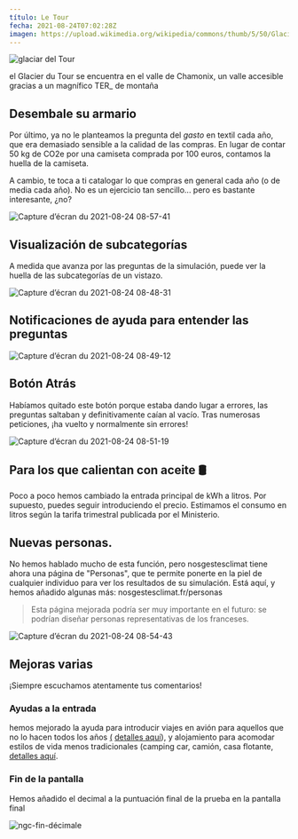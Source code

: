 ---
título: Le Tour
fecha: 2021-08-24T07:02:28Z
imagen: https://upload.wikimedia.org/wikipedia/commons/thumb/5/50/Glacier_du_Tour_2021.jpg/270px-Glacier_du_Tour_2021.jpg
---

![glaciar del Tour](https://upload.wikimedia.org/wikipedia/commons/thumb/5/50/Glacier_du_Tour_2021.jpg/270px-Glacier_du_Tour_2021.jpg)

el Glacier du Tour se encuentra en el valle de Chamonix, un valle accesible gracias a un magnífico TER_ de montaña

## Desembale su armario

Por último, ya no le planteamos la pregunta del _gasto_ en textil cada año, que era demasiado sensible a la calidad de las compras. En lugar de contar 50 kg de CO2e por una camiseta comprada por 100 euros, contamos la huella de la camiseta.

A cambio, te toca a ti catalogar lo que compras en general cada año (o de media cada año). No es un ejercicio tan sencillo... pero es bastante interesante, ¿no?

![Capture d’écran du 2021-08-24 08-57-41](https://user-images.githubusercontent.com/1177762/130571129-d0be75f2-989a-4f84-858d-0c8ce803e561.png)

## Visualización de subcategorías

A medida que avanza por las preguntas de la simulación, puede ver la huella de las subcategorías de un vistazo.

![Capture d’écran du 2021-08-24 08-48-31](https://user-images.githubusercontent.com/1177762/130569828-bee5d46a-0709-4e8a-ab6b-f94f54bbdf0d.png)

## Notificaciones de ayuda para entender las preguntas

![Capture d’écran du 2021-08-24 08-49-12](https://user-images.githubusercontent.com/1177762/130569970-663eb9ac-4647-4943-b4de-befb12bcb7e2.png)

## Botón Atrás

Habíamos quitado este botón porque estaba dando lugar a errores, las preguntas saltaban y definitivamente caían al vacío. Tras numerosas peticiones, ¡ha vuelto y normalmente sin errores!

![Capture d’écran du 2021-08-24 08-51-19](https://user-images.githubusercontent.com/1177762/130570246-0bebdfc3-4fae-40c8-9011-6999713fdcf9.png)

## Para los que calientan con aceite 🛢️

Poco a poco hemos cambiado la entrada principal de kWh a litros.
Por supuesto, puedes seguir introduciendo el precio. Estimamos el consumo en litros según la tarifa trimestral publicada por el Ministerio.

## Nuevas personas.

No hemos hablado mucho de esta función, pero nosgestesclimat tiene ahora una página de "Personas", que te permite ponerte en la piel de cualquier individuo para ver los resultados de su simulación. Está aquí, y hemos añadido algunas más: nosgestesclimat.fr/personas

> Esta página mejorada podría ser muy importante en el futuro: se podrían diseñar personas representativas de los franceses.

![Capture d’écran du 2021-08-24 08-54-43](https://user-images.githubusercontent.com/1177762/130570763-0101210c-3f08-49af-b376-572b649ad5d4.png)

## Mejoras varias

¡Siempre escuchamos atentamente tus comentarios!

### Ayudas a la entrada

hemos mejorado la ayuda para introducir viajes en avión para aquellos que no lo hacen todos los años <a href="https://github.com/incubateur-ademe/nosgestesclimat/commit/e3d74925b8ff31d6cf40531e6a07a1f97c9f1237">(</a> <a href="https://github.com/incubateur-ademe/nosgestesclimat/commit/e900598708402620bc3664500db4c1d111f24515">detalles aquí</a>), y alojamiento para acomodar estilos de vida menos tradicionales (camping car, camión, casa flotante, <a href="https://github.com/incubateur-ademe/nosgestesclimat/commit/e900598708402620bc3664500db4c1d111f24515">detalles aquí</a>.

### Fin de la pantalla

Hemos añadido el decimal a la puntuación final de la prueba en la pantalla final

![ngc-fin-décimale](https://user-images.githubusercontent.com/1177762/130571538-ff8753ce-78c6-4d64-a63c-9128c015545e.gif)

